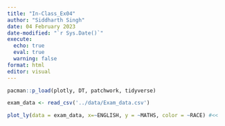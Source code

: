 ```yaml
---
title: "In-Class_Ex04"
author: "Siddharth Singh"
date: 04 February 2023
date-modified: "`r Sys.Date()`"
execute: 
  echo: true
  eval: true
  warning: false
format: html
editor: visual
---
```


```r
pacman::p_load(plotly, DT, patchwork, tidyverse)
```

```r
exam_data <- read_csv('../data/Exam_data.csv')
```

```r
plot_ly(data = exam_data, x=~ENGLISH, y = ~MATHS, color = ~RACE) #<<
```